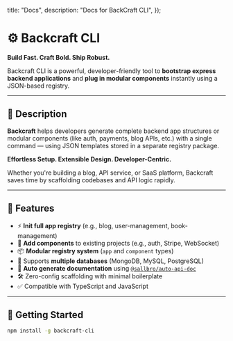 
  title: "Docs",
  description: "Docs for BackCraft CLI",
});

# ⚙️ Backcraft CLI

**Build Fast. Craft Bold. Ship Robust.**

Backcraft CLI is a powerful, developer-friendly tool to **bootstrap express backend applications** and **plug in modular components** instantly using a JSON-based registry.

---

## 🌟 Description

**Backcraft** helps developers generate complete backend app structures or modular components (like auth, payments, blog APIs, etc.) with a single command — using JSON templates stored in a separate registry package.

**Effortless Setup. Extensible Design. Developer-Centric.**

Whether you're building a blog, API service, or SaaS platform, Backcraft saves time by scaffolding codebases and API logic rapidly.

---

## 🧠 Features

- ⚡ **Init full app registry** (e.g., blog, user-management, book-management)
- 🧩 **Add components** to existing projects (e.g., auth, Stripe, WebSocket)
- 📦 **Modular registry system** (`app` and `component` types)
- 🔌 Supports **multiple databases** (MongoDB, MySQL, PostgreSQL)
- 🧾 **Auto generate documentation** using [`@sallbro/auto-api-doc`](https://www.npmjs.com/package/@sallbro/auto-api-doc)
- 🛠️ Zero-config scaffolding with minimal boilerplate
- ✅ Compatible with TypeScript and JavaScript

---

## 🚀 Getting Started

```bash
npm install -g backcraft-cli
```

<PrevNextBtn current="introduction" />
